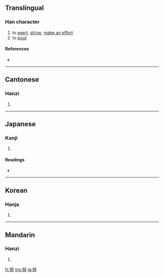 ==Translingual==

===Han character===
{{Han char|rn=19|rad=力|as=05|sn=7|four=4742<sub>7</sub>|canj=女水大尸 (VEKS)|ids=⿰[[奴]][[力]]}}

# to [[exert]], [[strive]], [[make an effort]]
# to [[pout]]

====References====
* {{Han ref|kx=0146.280|dkj=02314|dj=0331.010|hdz=10369.040|uh=52AA|ud=21162|bh=A756|bd=42838}}

----

==Cantonese==

===Hanzi===
{{yue-hanzi|jyut=|y=[[nou5]]}}

# {{defn|Cantonese}}

----

==Japanese==

===Kanji===
{{ja-kanji|grade=4|rs=力05}}

# {{defn|Japanese}}

====Readings====
* {{ja-readings|on=[[ど]] (do)|kun=[[つとめる]] (tsutomeru), [[ゆめ]] (yume)}}

----

==Korean==

===Hanja===
{{ko-hanja|hangeul=노|rv=no|mr=no}}

# {{defn|Korean}}

----

==Mandarin==

===Hanzi===
{{cmn-hanzi|pin=[[nǔ]] ([[nu3]])|wg=[[nu3|nu<sup>3</sup>]]}}

# {{defn|Mandarin}}

[[fr:努]]
[[ms:努]]
[[ja:努]]